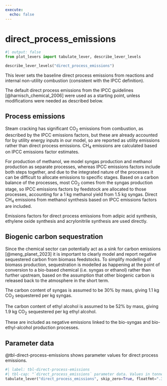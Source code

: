 ```yaml
---
execute:
  echo: false
---
```


# direct_process_emissions

```python
#| output: false
from plot_levers import tabulate_lever, describe_lever_levels
```

```python
describe_lever_levels("direct_process_emissions")
```

This lever sets the baseline direct process emissions from reactions and internal non-utility combustion (consistent with the IPCC definition).

The default direct process emissions from the IPCC guidelines [@harnisch_chemical_2006] were used as a starting point, unless modifications were needed as described below.

## Process emissions

Steam cracking has significant CO~2~ emissions from combustion, as described by the IPCC emissions factors, but these are already accounted for by utility energy inputs in our model, so are reported as utility emissions rather than direct process emissions.  CH~4~ emissions are calculated based on IPCC emissions factor estimates.

For production of methanol, we model syngas production and methanol production as separate processes, whereas IPCC emissions factors include both steps together, and due to the integrated nature of the processes it can be difficult to allocate emissions to specific stages. Based on a carbon balance of the processes, most CO~2~ comes from the syngas production stage, so IPCC emissions factors by feedstock are allocated to those processes, accounting for a 1 kg methanol yield from 1.5 kg syngas. Direct CH~4~ emissions from methanol synthesis based on IPCC emissions factors are included.

Emissions factors for direct process emissions from adipic acid synthesis, ethylene oxide synthesis and acrylonitrile synthesis are used directly.

## Biogenic carbon sequestration

Since the chemical sector can potentially act as a sink for carbon emissions [@meng_planet_2023] it is important to clearly model and report negative sequestered carbon from biomass feedstocks. To simplify modelling of biomass production, sequestration is modelled as happening at the point of conversion to a bio-based chemical (i.e. syngas or ethanol) rather than further upstream, based on the assumption that other biogenic carbon is released back to the atmosphere in the short term.

The carbon content of syngas is assumed to be 30% by mass, giving 1.1 kg CO~2~ sequestered per kg syngas.

The carbon content of ethyl alcohol is assumed to be 52% by mass, giving 1.9 kg CO~2~ sequestered per kg ethyl alcohol.

These are included as negative emissions linked to the bio-syngas and bio-ethyl-alcohol production processes.

## Parameter data

@tbl-direct-process-emissions shows parameter values for direct process emissions.

```python
#| label: tbl-direct-process-emissions
#| tbl-cap: "`direct_process_emissions` parameter data. Values in tonnes of GHG per tonne product."
tabulate_lever("direct_process_emissions", skip_zero=True, floatfmt=".3f")
```
